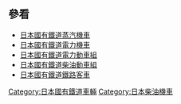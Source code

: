 {{Catnav|页面分类|社会|交通|铁路|铁路车辆|电力机车|日本柴油机车}}
{{Catnav|页面分类|社会|交通|铁路|铁路车辆|各国铁路车辆|日本铁路车辆|日本铁路车辆 (营运业者别)|日本国有铁道车辆}}

==參看==
{{commonscat|Diesel locomotives of JNR}}
*[[:Category:日本國有鐵道蒸汽機車|日本國有鐵道蒸汽機車]]
*[[:Category:日本國有鐵道電力機車|日本國有鐵道電力機車]]
*[[:Category:日本國有鐵道電力動車組|日本國有鐵道電力動車組]]
*[[:Category:日本國有鐵道柴油動車組|日本國有鐵道柴油動車組]]
*[[:Category:日本國有鐵道鐵路客車|日本國有鐵道鐵路客車]]

[[Category:日本國有鐵道車輛|Category:日本國有鐵道車輛]]
[[Category:日本柴油機車|Category:日本柴油機車]]
